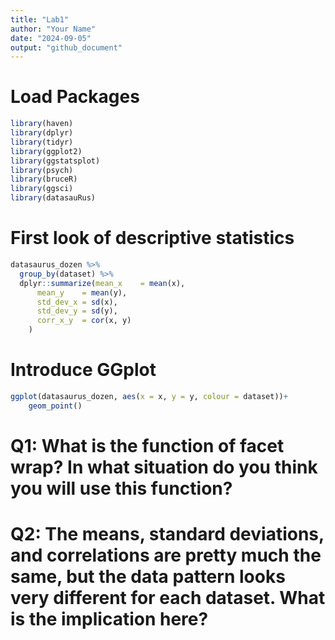 ---
title: "Lab1"
author: "Your Name"
date: "2024-09-05"
output: "github_document"
---

# Load Packages
```{r}

library(haven)
library(dplyr)
library(tidyr)
library(ggplot2)
library(ggstatsplot)
library(psych)
library(bruceR)
library(ggsci)
library(datasauRus)

```

# First look of descriptive statistics 
```{r}

datasaurus_dozen %>% 
  group_by(dataset) %>%
  dplyr::summarize(mean_x    = mean(x),
      mean_y    = mean(y),
      std_dev_x = sd(x),
      std_dev_y = sd(y),
      corr_x_y  = cor(x, y)
    )


```

# Introduce GGplot
```{r}

ggplot(datasaurus_dozen, aes(x = x, y = y, colour = dataset))+
    geom_point()


```


# Q1: What is the function of facet wrap? In what situation do you think you will use this function? 




# Q2: The means, standard deviations, and correlations are pretty much the same, but the data pattern looks very different for each dataset. What is the implication here? 